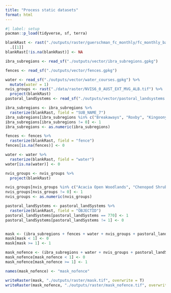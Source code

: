 ```yaml
---
title: "Process static datasets"
format: html
---
```


```r
#| label: setup
pacman::p_load(tidyverse, sf, terra)
```

```r
blankRast <- rast("./outputs/raster/guerschman_fc_monthly/fc_monthly_bare_20010101_20230101.nc") %>% 
  .[[1]]
blankRast[!is.na(blankRast)] <- NA

ibra_subregions <- read_sf("./outputs/vector/ibra_subregions.gpkg")

fences <- read_sf("./outputs/vector/fences.gpkg")

water <- read_sf("./outputs/vector/water_courses.gpkg") %>% 
  mutate(water = 1)
nvis_groups <- rast("./data/raster/NVIS6_0_AUST_EXT_MVG_ALB.tif") %>%
  project(blankRast)
pastoral_landSystems <- read_sf("./outputs/vector/pastoral_landsystems.gpkg")
```

```r
ibra_subregions <- ibra_subregions %>% 
  rasterize(blankRast, field = "SUB_NAME_7")
ibra_subregions[ibra_subregions %in% c("Breakaways", "Roxby", "Kingoonya")] <- 0
ibra_subregions[ibra_subregions != 0] <- 1
ibra_subregions <- as.numeric(ibra_subregions)

fences <- fences %>% 
  rasterize(blankRast, field = "fence")
fences[is.na(fences)] <- 0

water <- water %>% 
  rasterize(blankRast, field = "water")
water[is.na(water)] <- 0

nvis_groups <- nvis_groups %>%
  project(blankRast)

nvis_groups[nvis_groups %in% c("Acacia Open Woodlands", "Chenopod Shrublands, Samphire Shrublands and Forblands", "Acacia Shrublands", "Acacia Forests and Woodlands")] <- 0
nvis_groups[nvis_groups != 0] <- 1
nvis_groups <- as.numeric(nvis_groups)

pastoral_landSystems <- pastoral_landSystems %>%
  rasterize(blankRast, field = "OBJECTID")
pastoral_landSystems[pastoral_landSystems == 770] <- 1
pastoral_landSystems[pastoral_landSystems != 1] <- 0


mask <- (ibra_subregions + fences + water + nvis_groups + pastoral_landSystems)
mask[mask < 1] <- 0
mask[mask >= 1] <- 1

mask_nofence <- (ibra_subregions + water + nvis_groups + pastoral_landSystems)
mask_nofence[mask_nofence < 1] <- 0
mask_nofence[mask_nofence >= 1] <- 1 

names(mask_nofence) <- "mask_nofence"

writeRaster(mask, "./outputs/raster/mask.tif", overwrite = T)
writeRaster(mask_nofence, "./outputs/raster/mask_nofence.tif", overwrite = T)

```


